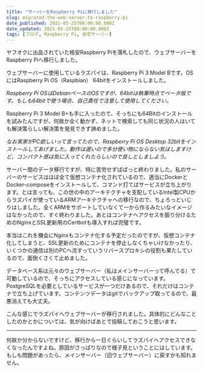 ```yaml
---
title: "サーバーをRaspberry Piに移行しました"
slug: migrated-the-web-server-to-raspberry-pi
date_published: 2021-05-25T08:00:00.000Z
date_updated: 2021-05-25T08:00:00.000Z
tags: [ブログ, Raspberry Pi, 自宅サーバー]
---
```


ヤフオクに出品されていた格安Raspberry Piを落札したので、ウェブサーバーをRaspberry Piへ移行しました。

ウェブサーバーに使用しているラズパイは、Raspberry Pi 3 Model Bです。OSにはRaspberry Pi OS（Raspbian） 64bitをインストールしました。

*Raspberry Pi OSはDebianベースのOSですが、64bitは執筆時点でベータ版です。もしも64bitで使う場合、自己責任で注意して使用してください。*

Raspberry Pi 3 Model B+も手に入ったので、そっちにも64Bitのインストールを試みたんですが、何故か全く動かず、ネットで検索しても同じ状況の人はいても解決策らしい解決策を発見できず諦めました。

*なお実家がPC欲しいって言ってたので、Raspberry Pi OS Desktop 32bitをインストールしてあげました。動作は遅いので多分使い物にならない気はしますけど、コンパクト感は気に入ってくれたらしいので良しとしましよう。*

サーバー間のデータ移行ですが、特に苦労せずぱぱっと終わりました。私のサーバーのサービスはほぼ全て仮想コンテナ化されているので、適当にDockerとDocker-composeをインストールして、コマンド打てばサービスが立ち上がります。とは言っても、この世の中のアーキテクチャを支配しているIntel製CPUからラズパイが使っているARMアーキテクチャへの移行なので、ちょろっといじりはしました。全くARMをサポートしていなくて一から作るみたいなイメージはなかったので、すぐ終わりました。あとはコンテナへアクセスを振り分けるためのNginxとSSL更新用のCertbotも導入すれば完璧です。

本当はこれを機会にNginxもコンテナ化する予定だったのですが、仮想コンテナ化してしまうと、SSL更新のためにコンテナを停止しなくちゃいけなかったり、いくつかの通信は別のPCへ流すっていうリバースプロキシの役割も果たしているので、面倒くさくて止めました。

データベース系は元々のウェブサーバー（私はメインサーバーって呼んでる）で可動しているので、そっちにアクセスしている感じになっています。PostgreSQLを必要としているサービスが一つだけあるので、それだけはコンテナで立ち上げています。コンテンツデータはgitでバックアップ取ってるので、最悪消えても大丈夫。

こんな感じでラズパイへウェブサーバーが移行されました。具体的にどんなことしたのかとかについては、気が向けばあとで投稿しておこうと思います。

---

何故か分からないですけど、移行から一日ぐらいしてラズパイへアクセスできなくなったんですよね。原因がさっぱりなので様子見ということにはしています。もしも問題があったら、メインサーバー（旧ウェブサーバー）に戻すかも知れません。
